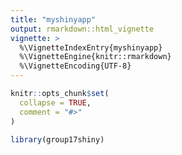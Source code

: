 ```yaml
---
title: "myshinyapp"
output: rmarkdown::html_vignette
vignette: >
  %\VignetteIndexEntry{myshinyapp}
  %\VignetteEngine{knitr::rmarkdown}
  %\VignetteEncoding{UTF-8}
---
```


```r
knitr::opts_chunk$set(
  collapse = TRUE,
  comment = "#>"
)
```

```r
library(group17shiny)
```
